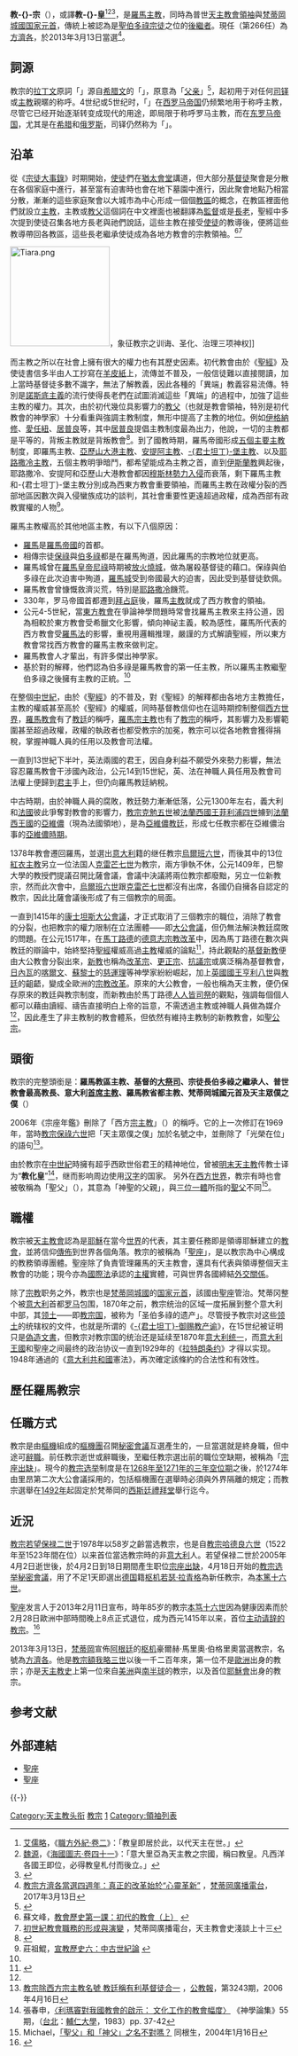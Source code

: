 {{NoteTA
|G1=Popes
}}
{{Otheruses|教宗 (消歧義)}}
{{Refimprove|time=2013-09-23T14:02:25+00:00}}
{{Infobox Bishopric
|border             = catholic
|font_color         = black
|bishopric          = 教宗<br /><small>[[天主教羅馬教區|羅馬主教]]</small>
|coatofarms         = Emblem of the Holy See usual.svg
|image              =Pope Francis (27056871831) (cropped).jpg
|image_size         = 350px
|incumbent          = {{incumbent pope}}
|other              = 自2013年3月13日起
| style              = 
|episcopal conference = [[List_of_Roman_Catholic_dioceses_(structured_view)#Episcopal_Conference_of_Italy|Italy]]
|province           = 羅馬
|diocese            = [[天主教羅馬教區|羅馬]]
|first_bishop       = [[西門彼得|聖伯多祿]]（根据天主教传统）
|cathedral = [[拉特朗聖若望大殿|拉特朗聖若望大殿]]
|date               = 1世纪
|website            = 
}}
{{Infobox monarchy
| royal_title = 元首
| realm      = [[梵蒂岡|梵蒂岡]]城國
| border             = federal
| coatofarms = Coat_of_arms_of_the_Vatican_City.svg
| coatofarms_article = 梵蒂岡國徽
|image_size         = 350px
|incumbent          = {{incumbent pope}}
| incumbentsince = 2013年7月21日
| style              = {{tsl|en|His Holiness|聖下}}（正式場合）<br>[[閣下|閣下]]（國際場合）
| appointer          = [[选举君主制|选举君主制]]<br />（通过[[教宗選舉|教宗選舉秘密會議]]选举产生）
| first_monarch = [[庇護十二世|庇護十二世]]
| date = 1929年2月11日
| residence = [[宗座宮|宗座宮]]（官方）<br />[[聖瑪爾大之家|聖瑪爾大之家]]（實際）
| website            = [https://www.vatican.va/holy_father/index.htm The Holy Father]
}}

'''教-{}-宗'''（{{lang-la|Papa}}），或譯'''教-{}-皇'''<ref>[[艾儒略|艾儒略]]，《[[:s:職方外紀_(四庫全書本)/卷2|職方外紀·卷二]]》：「教皇即居於此，以代天主在世。」</ref><ref>[[魏源|魏源]]，《[[:s:海國圖志/卷041|海國圖志·卷四十一]]》：「意大里亞為天主教之宗國，稱曰教皇。凡西洋各國王即位，必得教皇札付而後立。」</ref><ref>{{cite news |title = 罗马教皇祝贺中国新年：中国一直是伟大的国家 |url = http://world.people.com.cn/n1/2016/0203/c1002-28107474.html |date = 2016-02-03 |author = 人民网国际频道 |accessdate = 2018-08-18 |archive-date = 2018-08-18 |archive-url = https://web.archive.org/web/20180818115213/http://world.people.com.cn/n1/2016/0203/c1002-28107474.html |dead-url = no }}</ref>，是[[天主教羅馬教區|羅馬]][[主教|主教]]，同時為普世[[天主教會|天主教會]][[領袖|領袖]]與[[梵蒂岡城國|梵蒂岡城國]][[国家元首|国家元首]]，傳統上被認為是[[西門彼得|聖伯多祿]][[宗徒|宗徒]]之位的[[使徒统绪|後繼者]]。現任（第266任）為[[方濟各_(教宗)|方濟各]]，於2013年3月13日當選<ref>[http://zht.radiovaticana.va/news/2017/03/13/%E6%95%99%E5%AE%97%E6%96%B9%E6%BF%9F%E5%90%84%E7%95%B6%E9%81%B8%E5%9B%9B%E9%80%B1%E5%B9%B4%EF%BC%9A%E7%9C%9F%E6%AD%A3%E7%9A%84%E6%94%B9%E9%9D%A9%E5%A7%8B%E6%96%BC%E2%80%9C%E5%BF%83%E9%9D%88%E9%9D%A9%E6%96%B0%E2%80%9D/1298438 教宗方濟各當選四週年：真正的改革始於“心靈革新”] {{Wayback|url=http://zht.radiovaticana.va/news/2017/03/13/%E6%95%99%E5%AE%97%E6%96%B9%E6%BF%9F%E5%90%84%E7%95%B6%E9%81%B8%E5%9B%9B%E9%80%B1%E5%B9%B4%EF%BC%9A%E7%9C%9F%E6%AD%A3%E7%9A%84%E6%94%B9%E9%9D%A9%E5%A7%8B%E6%96%BC%E2%80%9C%E5%BF%83%E9%9D%88%E9%9D%A9%E6%96%B0%E2%80%9D/1298438 |date=20170316205127 }}，[[梵蒂岡廣播電台|梵蒂岡廣播電台]]，2017年3月13日</ref>。

== 詞源 ==
教宗的[[拉丁文|拉丁文]]原詞「{{lang|la|Papa}}」源自[[希腊文|希腊文]]的「{{lang|el|πάπας}}」，原意為「[[父亲|父亲]]」<ref>{{cite web |url=https://ahdictionary.com/word/search.html?q=pope |title=American Heritage Dictionary of the English Language |publisher=Houghton Mifflin Harcourt |date= |accessdate=2017-03-16 |archive-date=2017-03-16 |archive-url=https://web.archive.org/web/20170316205634/https://ahdictionary.com/word/search.html?q=pope |dead-url=no }}</ref>，起初用于对任何[[司铎|司铎]]或[[主教|主教]]親暱的称呼。4世纪或5世纪时，「{{lang|el|πάππας}}」在[[西罗马帝国|西罗马帝国]]仍频繁地用于称呼主教，尽管它已经开始逐渐转变成现代的用途，即局限于称呼罗马主教，而在[[东罗马帝国|东罗马帝国]]，尤其是在[[希腊|希腊]]和[[俄罗斯|俄罗斯]]，司铎仍然称为「{{lang|el|πάπας}}」。

== 沿革 ==
從《[[宗徒大事錄|宗徒大事錄]]》时期開始，[[使徒|使徒]]們在[[猶太會堂|猶太會堂]]講道，但大部分[[基督徒|基督徒]]聚會是分散在各個家庭中進行，甚至當有迫害時也會在地下墓園中進行，因此聚會地點乃相當分散，漸漸的這些家庭聚會以大城市為中心形成一個個[[教區|教區]]的概念，在教區裡面他們就設立[[主教|主教]]，主教或[[教父|教父]]這個詞在中文裡面也被翻譯為[[監督|監督]]或是[[長老|長老]]，聖經中多次提到使徒召集各地方長老與祂們說話，這些主教在接受[[使徒|使徒]]的教導後，便將這些教導帶回各教區，這些長老繼承使徒成為各地方教會的宗教領袖。<ref name="初代的教會">蘇文峰，[http://www.smyrnasrci.org/wp-content/uploads/4-Church-History/ChurchHistory_L01_ForPDF.pdf 教會歷史第一課：初代的教會（上）] {{Wayback|url=http://www.smyrnasrci.org/wp-content/uploads/4-Church-History/ChurchHistory_L01_ForPDF.pdf |date=20170316204050 }}</ref><ref name="初代教會職務">[http://www.radiovaticana.va/proxy/cinesebig5/churchistory/storiaconcis/1storia13.html 初世紀教會職務的形成與演變] {{Wayback|url=http://www.radiovaticana.va/proxy/cinesebig5/churchistory/storiaconcis/1storia13.html |date=20170316114104 }}，梵蒂岡廣播電台，天主教會史淺談上十三</ref>

[[File:Tiara.png|180px]]，象征教宗之训诲、圣化、治理三项神权]]

而主教之所以在社會上擁有很大的權力也有其歷史因素。初代教會由於《[[聖經|聖經]]》及使徒書信多半由人工抄寫在[[羊皮紙|羊皮紙]]上，流傳並不普及，一般信徒難以直接閱讀，加上當時基督徒多數不識字，無法了解教義，因此各種的「異端」教義容易流傳。特別是[[諾斯底主義|諾斯底主義]]的流行使得長老們在試圖消滅這些「異端」的過程中，加強了這些主教的權力。其次，由於初代幾位具影響力的[[教父|教父]]（也就是教會領袖，特別是初代教會的神學家）十分看重與強調主教制度，無形中提高了主教的地位。例如[[安條克的依納爵|伊格納修]]、[[愛任紐|愛任紐]]、[[居普良|居普良]]等，其中[[居普良|居普良]]提倡主教制度最為出力，他說，一切的主教都是平等的，背叛主教就是背叛教會<ref name="主教制與傳統">{{Cite web |url=http://www.youtube.com/watch?v=pwv_tdBvwDg&list=PLAE44332EC8D0D527 |title=教會歷史主教制與傳統蔡麗貞 |accessdate=2013-08-26 |archive-date=2014-11-04 |archive-url=https://web.archive.org/web/20141104211733/http://www.youtube.com/watch?v=pwv_tdBvwDg&list=PLAE44332EC8D0D527 |dead-url=no }}</ref>。到了國教時期，羅馬帝國形成[[五大牧首|五個主要主教]]制度，即羅馬主教、[[亚历山大牧首|亞歷山大港主教]]、[[安条克牧首|安提阿主教]]、[[君士坦丁堡普世牧首|-{君士坦丁}-堡主教]]、以及[[耶路撒冷牧首|耶路撒冷主教]]，五個主教明爭暗鬥，都希望能成為主教之首，直到[[伊斯蘭教|伊斯蘭教]]興起後，耶路撒冷、安提阿和亞歷山大港教會都因[[穆斯林的征服|穆斯林勢力入侵]]而衰落，剩下羅馬主教和-{君士坦丁}-堡主教分別成為西東方教會重要領袖，而羅馬主教在政權分裂的西部地區因數次與入侵蠻族成功的談判，其社會重要性更遠超過政權，成為西部有政教實權的人物<ref name="宣教歷史">莊祖鯤，[http://www.youtube.com/watch?v=vjBvxx1dzVs&list=PLsNJO0nl_IhRrKGSFdDq_SCWmKvqWaBpR 宣教歷史六：中古世紀論] {{Wayback|url=http://www.youtube.com/watch?v=vjBvxx1dzVs&list=PLsNJO0nl_IhRrKGSFdDq_SCWmKvqWaBpR |date=20211121062119 }}</ref>。

羅馬主教權高於其他地區主教，有以下八個原因：
* [[羅馬|羅馬]]是[[羅馬帝國|羅馬帝國]]的首都。
* 相傳宗徒[[保罗_(使徒)|保祿]]與[[彼得_(使徒)|伯多祿]]都是在羅馬殉道，因此羅馬的宗教地位就更高。
* 羅馬城曾在[[羅馬皇帝|羅馬皇帝]][[尼祿|尼祿]]時期被[[羅馬大火|放火燒城]]，做為屠殺基督徒的藉口。保祿與伯多祿在此次迫害中殉道，[[羅馬城|羅馬城]]受到帝國最大的迫害，因此受到基督徒欽佩。
* 羅馬教會曾慷慨救濟災荒，特別是[[耶路撒冷|耶路撒冷]]饑荒。
* 330年，罗马帝國首都遷到[[拜占庭|拜占庭]]後，羅馬[[主教|主教]]就成了西方教會的領袖。
* 公元4-5世紀，當[[東方教會|東方教會]]在爭論神學問題時常會找羅馬主教來主持公道，因為相較於東方教會受希臘文化影響，傾向神祕主義，較為感性，羅馬所代表的西方教會受[[羅馬法|羅馬法]]的影響，重視用邏輯推理，嚴謹的方式解讀聖經，所以東方教會常找西方教會的羅馬主教來做判定。
* 羅馬教會人才輩出，有許多傑出神學家。
* 基於對{{Bible|瑪竇福音|16|18-19}}的解釋，他們認為伯多祿是羅馬教會的第一任主教，所以羅馬主教繼聖伯多祿之後擁有主教的正統。<ref name="主教制與傳統" />

在整個[[中世紀|中世紀]]，由於《[[聖經|聖經]]》的不普及，對《聖經》的解釋都由各地方主教擔任，主教的權威甚至高於《聖經》的權威，同時基督教信仰也在這時期控制整個[[西方世界|西方世界]]，[[羅馬教會|羅馬教會]]有了[[教廷|教廷]]的稱呼，[[羅馬宗主教|羅馬宗主教]]也有了[[教宗|教宗]]的稱呼，其影響力及影響範圍甚至超過政權，政權的執政者也都受教宗的加冕，教宗可以從各地教會獲得捐稅，掌握神職人員的任用以及教會司法權。

一直到13世紀下半叶，英法兩國的君王，因自身利益不願受外來勢力影響，無法容忍羅馬教會干涉國內政治，公元14到15世紀，英、法在神職人員任用及教會司法權上便歸到[[君主|君主]]手上，但仍向羅馬教廷納稅。

中古時期，由於神職人員的腐敗，教廷勢力漸漸低落，公元1300年左右，義大利和[[法國|法國]]彼此爭奪對教會的影響力，[[教宗克勉五世|教宗克勉五世]]被[[法国君主列表|法蘭西國王]][[腓力四世_(法兰西)|菲利浦四世]]擄到[[法蘭西王國|法蘭西王國]]的[[亞維儂|亞維儂]]（現為法國領地），是為[[亞維儂教廷|亞維儂教廷]]，形成七任教宗都在亞維儂治事的[[亞維農教廷|亞維儂時期]]。

1378年教會遷回羅馬，並選出[[意大利|意大利]]籍的继任教宗[[烏爾班六世|烏爾班六世]]，而後其中的13位[[紅衣主教|紅衣主教]]另立一位法国人[[克雷芒七世_(對立教宗)|克雷芒七世]]为教宗，兩方爭執不休，公元1409年，巴黎大學的教授們提議召開比薩會議，會議中決議將兩位教宗都廢黜，另立一位新教宗，然而此次會中，[[烏爾班六世|烏爾班六世]]跟[[克雷芒七世_(對立教宗)|克雷芒七世]]都沒有出席，各國仍自擁各自認定的教宗，因此比薩會議後形成了有三個教宗的局面。

一直到1415年的[[康士坦斯大公會議|康士坦斯大公會議]]，才正式取消了三個教宗的職位，消除了教會的分裂，也把教宗的權力限制在立法團體——即[[大公會議|大公會議]]，但仍無法解決教廷腐敗的問題。在公元1517年，在[[馬丁路德|馬丁路德]]的[[德意志宗教改革|德意志宗教改革]]中，因為馬丁路德在數次與教廷的辯論中，始終堅持[[聖經|聖經]]權威高過[[主教|主教]]權威的論點<ref name="馬丁路德（2）">{{Cite web |url=http://www.youtube.com/watch?v=0bYsUbwLdTQ&list=PLAE44332EC8D0D527 |title=教會歷史馬丁路德（2）蔡麗貞 |accessdate=2013-08-26 |archive-date=2014-10-15 |archive-url=https://web.archive.org/web/20141015161634/http://www.youtube.com/watch?v=0bYsUbwLdTQ&list=PLAE44332EC8D0D527 |dead-url=no }}</ref>，持此觀點的[[基督新教|基督新教]]便由大公教會分裂出來，[[新教|新教]]也稱為[[改革宗|改革宗]]、[[更正宗|更正宗]]、[[抗議宗|抗議宗]]或廣泛稱為基督教會，[[日內瓦|日內瓦]]的[[喀爾文|喀爾文]]、[[蘇黎士|蘇黎士]]的[[慈運理|慈運理]]等神學家紛紛崛起，加上[[英國國王|英國國王]][[亨利八世|亨利八世]]與[[教廷|教廷]]的齟齬，變成全歐洲的[[宗教改革|宗教改革]]。原來的大公教會，一般也稱為天主教，便仍保存原來的教廷與教宗制度，而新教由於馬丁路德[[人人皆司祭|人人皆司祭]]的觀點，強調每個個人都可以藉由讀經、禱告直接明白上帝的旨意，不需透過主教或神職人員做為媒介<ref name="馬丁路德（2）" />，因此產生了非主教制的教會體系，但依然有維持主教制的新教教會，如[[聖公宗|聖公宗]]。

== 頭銜 ==


教宗的完整頭銜是：'''羅馬教區主教、基督的[[大祭司_(古罗马)|大祭司]]、宗徒長伯多祿之繼承人、普世教會最高教長、意大利[[首席主教|首席主教]]、羅馬教省都主教、梵蒂岡城國元首及天主眾僕之僕'''（{{lang-la|Episcopus Romanus, Vicarius Christi, Successor principis apostolorum, Pontifex Maximus, Primatus Italiae, Archiepiscopus ac metropolitanus provinciae ecclesiasticae Romanae, Princeps sui iuris civitatis Vaticanae, Servus Servorum Dei}}）

2006年《宗座年鑑》刪除了「西方[[宗主教|宗主教]]」（{{lang|la|Patriarcha Occidentis}}）的稱呼。它的上一次修訂在1969年，當時[[教宗保祿六世|教宗保祿六世]]把「天主眾僕之僕」加於名號之中，並刪除了「光榮在位」的語句<ref name="公教報">[http://kkp.catholic.org.hk/gl/gl3243.htm 教宗除西方宗主教名號 教廷稱有利基督徒合一] {{Wayback|url=http://kkp.catholic.org.hk/gl/gl3243.htm |date=20090509230043 }}，[[公教報|公教報]]，第3243期，2006年4月16日</ref>。

由於教宗在[[中世紀|中世紀]]時擁有超乎西欧世俗君王的精神地位，曾被[[明朝天主教|明末天主教]]传教士译为“'''教化皇'''”<ref>張春申，[http://archive.hsscol.org.hk/Archive/periodical/ct/CT055/CT055B.htm 〈利瑪竇對我國教會的啟示： 文化工作的教會幅度〉] {{Wayback|url=http://archive.hsscol.org.hk/Archive/periodical/ct/CT055/CT055B.htm |date=20131215073518 }}《神學論集》55期，（[[台北|台北]]：[[輔仁大學|輔仁大學]]，1983）pp. 37-42</ref>，继而影响周边使用[[汉字|汉字]]的国家。
另外在[[西方世界|西方世界]]，教宗有時也會被敬稱為「聖父」（{{lang|en|Holy Father}}），其意為「神聖的父親」，與[[三位一體|三位一體]]所指的[[聖父|聖父]]不同<ref>Michael，[http://www.catholicworld.info/sameroot/C.htm#C2 「聖父」和「神父」之名不對嗎？] {{Wayback|url=http://www.catholicworld.info/sameroot/C.htm#C2 |date=20170912234237 }}同根生，2004年1月16日</ref>。

== 職權 ==
教宗被[[天主教會|天主教會]]認為是[[耶穌|耶穌]]在當今[[世界|世界]]的代表，其主要任務即是領導耶穌建立的[[教會|教會]]，並將信仰[[傳福音|傳佈]]到世界各個角落。教宗的{{link-en|教務職權|Ecclesiastical jurisdiction}}被稱為「[[聖座|聖座]]」，是以教宗為中心構成的教務領導團體。聖座除了負責管理羅馬的天主教會，還具有代表與領導整個天主教會的功能；現今亦為[[國際法|國際法]]承認的[[主權|主權]]實體，可與世界各國締結[[外交關係|外交關係]]。

除了[[宗教|宗教]]职务之外，教宗也是[[梵蒂冈|梵蒂岡城國]]的[[国家元首|国家元首]]，該國由[[聖座|聖座]]管治。梵蒂冈整个被[[意大利|意大利]]首都[[罗马|罗马]]包围，1870年之前，教宗统治的区域一度拓展到整个意大利中部，其[[领土|领土]]——即[[教宗国|教宗国]]，被称为「圣伯多祿的遗产」。尽管授予教宗对这些[[领土|领土]]的统辖权的文件，也就是所谓的《[[君士坦丁御赐教产谕|-{君士坦丁}-御赐教产谕]]》，在15世纪被证明只是[[偽造文書|偽造文書]]，但教宗对教宗国的统治还是延续至1870年[[意大利统一|意大利统一]]，而[[義大利王國_(1861年－1946年)|意大利王國]]和聖座之间最终的政治协议一直到1929年的《[[拉特朗条约|拉特朗条约]]》才得以实现。1948年通過的《[[意大利共和國|意大利共和國]]憲法》，再次確定該條約的合法性和有效性。

== 歷任羅馬教宗==
{{Main list|教宗列表}}

== 任職方式 ==
{{Main|教宗选举}}

教宗是由[[樞機|樞機]]組成的[[樞機團|樞機團]]召開[[教宗选举|秘密會議]]互選產生的，一旦當選就是終身職，但中途可[[教宗辭職|辭職]]。前任教宗逝世或辭職後，至繼任教宗選出前的職位空缺期，被稱為「[[宗座出缺|宗座出缺]]」。現今的[[教宗选举|教宗选举]]制度是在[[1268年至1271年教宗選舉|1268年至1271年的三年空位期]]之後，於1274年由里昂第二次大公會議採用的，包括樞機團在選舉時必須與外界隔離的規定；而教宗選舉在[[1492年教宗選舉秘密會議|1492年]]起固定於梵蒂岡的[[西斯廷禮拜堂|西斯廷禮拜堂]]舉行迄今。

== 近況 ==
[[教宗若望保禄二世|教宗若望保禄二世]]于1978年以58岁之齡當选教宗，也是自[[教宗哈德良六世|教宗哈德良六世]]（1522年至1523年間在位）以来首位當选教宗時的非[[意大利|意大利]]人。若望保禄二世於2005年4月2日逝世後，於4月2日到18日期間產生职位[[宗座出缺|宗座出缺]]，4月18日开始的[[教宗选举秘密會議|教宗选举秘密會議]]，用了不足1天即選出[[德国|德国]]籍[[枢机|枢机]][[若瑟·拉青格|若瑟·拉青格]]為新任教宗，{{link-en|教宗名號|Papal name|名號}}為[[本篤十六世|本篤十六世]]。

[[聖座|聖座]]发言人于2013年2月11日宣布，時年85岁的教宗[[本笃十六世|本笃十六世]]因為健康因素而於2月28日歐洲中部時間晚上8点正式退位，成为西元1415年以来，首位[[教宗辭職|主动请辞的教宗]]。<ref>{{Cite web |url=http://www.voachinese.com/content/pope-20130211/1601089.html |title=教皇本笃十六世即将退位" |accessdate=2013-02-11 |archive-date=2013-05-02 |archive-url=https://web.archive.org/web/20130502043018/http://www.voachinese.com/content/pope-20130211/1601089.html |dead-url=no }}</ref>

2013年3月13日，[[梵蒂岡|梵蒂岡]]宣佈[[阿根廷|阿根廷]]的[[枢机|枢机]]豪爾赫·馬里奧·伯格里奧當選教宗，名號為[[方濟各_(教宗)|方濟各]]。他是[[教宗額我略三世|教宗額我略三世]]以後一千二百年來，第一位不是[[歐洲|歐洲]]出身的教宗；亦是[[基督教史|天主教史]]上第一位來自[[美洲|美洲]]與[[南半球|南半球]]的教宗，以及首位[[耶穌會|耶穌會]]出身的教宗。

== 参考文献 ==
{{Reflist}}

== 外部連結 ==
{{Commons}}
* [http://www.vatican.va/ 聖座] {{WebCite|url=https://www.webcitation.org/6F64Gl3f9?url=http://www.vatican.va/ |date=20130313211926 |dateformat=iso }}{{it icon}}
* [http://www.vatican.va/chinese/index.html 聖座] {{Wayback|url=http://www.vatican.va/chinese/index.html |date=20090321041810 }}{{zh icon}}

{{-}}
{{五大牧首}}
{{Popes}}
{{教宗相关}}
{{天主教}}
{{天主教聖人}}
{{基督教頁腳}}
{{欧洲国家元首}}
{{Portal bar|基督教|天主教|梵蒂冈|人物}}

{{Authority control}}

[[Category:天主教头衔|Category:天主教头衔]]
[[Category:教宗|]]
[[Category:五大牧首|1]]
[[Category:領袖列表|Category:領袖列表]]